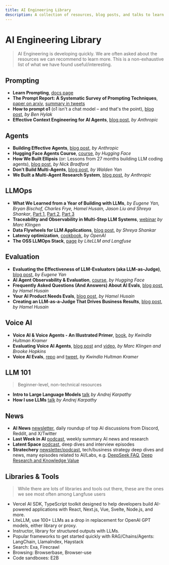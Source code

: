 ```yaml
---
title: AI Engineering Library
description: A collection of resources, blog posts, and talks to learn more about AI Engineering and LLM Application Development
---
```


# AI Engineering Library

> AI Engineering is developing quickly. We are often asked about the resources we can recommend to learn more. This is a non-exhaustive list of what we have found useful/interesting.

## Prompting

- **Learn Prompting**, [docs page](https://learnprompting.org/docs)
- **The Prompt Report: A Systematic Survey of Prompting Techniques**, [paper on arxiv](https://arxiv.org/pdf/2406.06608), [summary in tweets](https://x.com/learnprompting/status/1800931910404784380)
- **How to prompt o1** (o1 isn't a chat model – and that's the point), [blog post](https://www.latent.space/p/o1-skill-issue), _by Ben Hylak_
- **Effective Context Engineering for AI Agents**, [blog post](https://www.anthropic.com/engineering/effective-context-engineering-for-ai-agents), _by Anthropic_

## Agents

- **Building Effective Agents**, [blog post](https://www.anthropic.com/research/building-effective-agents), _by Anthropic_
- **Hugging Face Agents Course**, [course](https://huggingface.co/agents-course), _by Hugging Face_
- **How We Built Ellipsis** (or: Lessons from 27 months building LLM coding agents), [blog post](https://www.ellipsis.dev/blog/how-we-built-ellipsis), _by Nick Bradford_
- **Don’t Build Multi-Agents**, [blog post](https://cognition.ai/blog/dont-build-multi-agents#principles-of-context-engineering), _by Walden Yan_
- **We Built a Multi-Agent Research System**, [blog post](https://www.anthropic.com/engineering/built-multi-agent-research-system), _by Anthropic_

## LLMOps

- **What We Learned from a Year of Building with LLMs**, _by Eugene Yan, Bryan Bischof, Charles Frye, Hamel Husain, Jason Liu and Shreya Shankar_, [Part 1](https://www.oreilly.com/radar/what-we-learned-from-a-year-of-building-with-llms-part-i/), [Part 2](https://www.oreilly.com/radar/what-we-learned-from-a-year-of-building-with-llms-part-ii/), [Part 3](https://www.oreilly.com/radar/what-we-learned-from-a-year-of-building-with-llms-part-iii-strategy/)
- **Traceability and Observability in Multi-Step LLM Systems**, [webinar](/guides/videos/webinar-observability-llm-systems) _by Marc Klingen_
- **Data Flywheels for LLM Applications**, [blog post](https://www.sh-reya.com/blog/ai-engineering-flywheel/), _by Shreya Shankar_
- **Latency optimization**, [cookbook](https://platform.openai.com/docs/guides/latency-optimization), _by OpenAI_
- **The OSS LLMOps Stack**, [page](https://oss-llmops-stack.com) _by LiteLLM and Langfuse_

## Evaluation

- **Evaluating the Effectiveness of LLM-Evaluators (aka LLM-as-Judge)**, [blog post](https://eugeneyan.com/writing/llm-evaluators/), _by Eugene Yan_
- **AI Agent Observability & Evaluation**, [course](https://huggingface.co/learn/agents-course/bonus-unit2/introduction), _by Hugging Face_
- **Frequently Asked Questions (And Answers) About AI Evals**, [blog post](https://hamel.dev/blog/posts/evals-faq/), _by Hamel Husain_
- **Your AI Product Needs Evals**, [blog post](https://hamel.dev/blog/posts/evals/), _by Hamel Husain_
- **Creating an LLM-as-a-Judge That Drives Business Results**, [blog post](https://hamel.dev/blog/posts/llm-judge/), _by Hamel Husain_

## Voice AI

- **Voice AI & Voice Agents - An Illustrated Primer**, [book](https://voiceaiandvoiceagents.com), _by Kwindla Hultman Kramer_
- **Evaluating Voice AI Agents**, [blog post](/blog/2025-01-22-evaluating-voice-ai-agents) and [video](https://www.youtube.com/watch?v=hPrPqry1yQQ), _by Marc Klingen and Brooke Hopkins_
- **Voice AI Evals**, [repo](https://github.com/kwindla/evals-course-voice) and [tweet](https://x.com/kwindla/status/1932917668040094028), _by Kwindla Hultman Kramer_

## LLM 101

> Beginner-level, non-technical resources

- **Intro to Large Language Models** [talk](https://www.youtube.com/watch?v=zjkBMFhNj_g) _by Andrej Karpathy_
- **How I use LLMs** [talk](https://www.youtube.com/watch?v=EWvNQjAaOHw) _by Andrej Karpathy_

## News

- **AI News** [newsletter](https://buttondown.com/ainews), daily roundup of top AI discussions from Discord, Reddit, and X/Twitter
- **Last Week in AI** [podcast](https://www.lastweekinai.com), weekly summary AI news and research
- **Latent Space** [podcast](https://www.latent.space/podcast), deep dives and interview episodes
- **Stratechery** [newsletter/podcast](https://stratechery.com), tech/business strategy deep dives and news, many episodes related to AI/Labs, e.g. [DeepSeek FAQ](https://stratechery.com/2025/deepseek-faq/), [Deep Research and Knowledge Value](https://stratechery.com/2025/deep-research-and-knowledge-value/)

## Libraries & Tools

> While there are lots of libraries and tools out there, these are the ones we see most often among Langfuse users

- Vercel AI SDK, TypeScript toolkit designed to help developers build AI-powered applications with React, Next.js, Vue, Svelte, Node.js, and more.
- LiteLLM, use 100+ LLMs as a drop in replacement for OpenAI GPT models, either library or proxy.
- Instructor, library for structured outputs with LLMs.
- Popular frameworks to get started quickly with RAG/Chains/Agents: LangChain, LlamaIndex, Haystack
- Search: Exa, Firecrawl
- Browsing: Browserbase, Browser-use
- Code sandboxes: E2B
